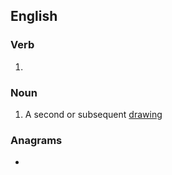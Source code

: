 ==English==

===Verb===
{{head|en|verb form}}

# {{present participle of|en|redraw|nocat=1}}

===Noun===
{{en-noun}}

# A second or subsequent [[drawing]]

===Anagrams===
* {{anagrams|en|a=adeginrrw|rewarding}}